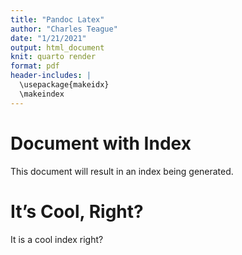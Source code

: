 ```yaml
---
title: "Pandoc Latex"
author: "Charles Teague"
date: "1/21/2021"
output: html_document
knit: quarto render
format: pdf
header-includes: |
  \usepackage{makeidx}
  \makeindex
---
```


# Document with Index

This document will result in an index \index{Raw Index} being generated.

\newpage

# It's Cool, Right?

It is a cool index \index{Cool Index} right?

\newpage

\printindex
